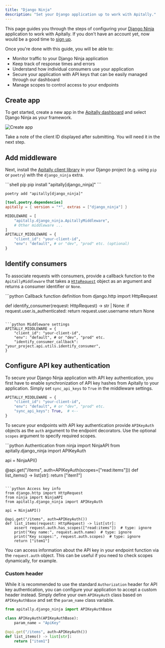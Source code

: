```yaml
---
title: "Django Ninja"
description: "Set your Django application up to work with Apitally."
---
```


This page guides you through the steps of configuring your [Django Ninja](https://django-ninja.dev) application to work with Apitally. If you don't have an account yet, now would be a good time to [sign up](https://app.apitally.io/?signup).

Once you're done with this guide, you will be able to:

- Monitor traffic to your Django Ninja application
- Keep track of response times and errors
- Understand how individual consumers use your application
- Secure your application with API keys that can be easily managed through our dashboard
- Manage scopes to control access to your endpoints

## Create app

To get started, create a new app in the [Apitally dashboard](https://app.apitally.io/apps) and select Django Ninja as your framework.

![Create app](https://assets.apitally.io/docs/create-app-django-ninja.png)

Take a note of the client ID displayed after submitting. You will need it in the next step.

## Add middleware

Next, install the [Apitally client library](https://pypi.org/project/apitally/) in your Django project (e.g. using `pip` or `poetry`) with the `django_ninja` extra.

<CodeGroup>
```shell pip
pip install "apitally[django_ninja]"
```

```shell poetry
poetry add "apitally[django_ninja]"
```

```toml pyproject.toml
[tool.poetry.dependencies]
apitally = { version = "*", extras = ["django_ninja"] }
```
</CodeGroup>

<Snippet file="configure-django-middleware.mdx" />

```python
MIDDLEWARE = [
    "apitally.django_ninja.ApitallyMiddleware",
    # Other middleware ...
]
APITALLY_MIDDLEWARE = {
    "client_id": "your-client-id",
    "env": "default", # or "dev", "prod" etc. (optional)
}
```

<Snippet file="env-argument.mdx" />

<Snippet file="add-middleware-check.mdx" />

## Identify consumers

<Snippet file="identify-consumers.mdx" />

To associate requests with consumers, provide a <Tooltip tip="See example below">callback function</Tooltip> to the `ApitallyMiddleware` that takes a [`HttpRequest`](https://docs.djangoproject.com/en/4.2/ref/request-response/#httprequest-objects) object as an argument and returns a consumer identifier or `None`.

<CodeGroup>
```python Callback function definition
from django.http import HttpRequest

def identify_consumer(request: HttpRequest) -> str | None:
    if request.user.is_authenticated:
        return request.user.username
    return None
```

```python Middleware settings
APITALLY_MIDDLEWARE = {
    "client_id": "your-client-id",
    "env": "default", # or "dev", "prod" etc.
    "identify_consumer_callback": "your_project.api.utils.identify_consumer",
}
```
</CodeGroup>

<Snippet file="consumer-identifier.mdx" />

<Snippet file="identify-consumers-check.mdx" />

## Configure API key authentication

To secure your Django Ninja application with API key authentication, you first have to enable synchronization of API key hashes from Apitally to your application.
Simply set `sync_api_keys` to `True` in the middleware settings.

```python
APITALLY_MIDDLEWARE = {
    "client_id": "your-client-id",
    "env": "default", # or "dev", "prod" etc.
    "sync_api_keys": True,  # <--
}
```

<div className="-mt-4">
  <Snippet file="api-key-sync-info.mdx" />
</div>

To secure your endpoints with API key authentication provide `APIKeyAuth` objects as the `auth` argument to the endpoint decorators.
Use the optional `scopes` argument to specify required scopes.

<CodeGroup>
```python Authentication
from ninja import NinjaAPI
from apitally.django_ninja import APIKeyAuth

api = NinjaAPI()

@api.get("/items", auth=APIKeyAuth(scopes=["read:items"]))
def list_items() -> list[str]:
    return ["item1"]
```

```python Access key info
from django.http import HttpRequest
from ninja import NinjaAPI
from apitally.django_ninja import APIKeyAuth

api = NinjaAPI()

@api.get("/items", auth=APIKeyAuth())
def list_items(request: HttpRequest) -> list[str]:
    assert request.auth.has_scopes(["read:items"])  # type: ignore
    print("Key name:", request.auth.name)  # type: ignore
    print("Key scopes:", request.auth.scopes)  # type: ignore
    return ["item1"]
```
</CodeGroup>

You can access information about the API key in your endpoint function via the `request.auth` object.
This can be useful if you need to check scopes dynamically, for example.

<div className="mt-4">
  <Snippet file="configure-api-key-auth-check.mdx" />
</div>

### Custom header

While it is recommended to use the standard `Authorization` header for API key authentication,
you can configure your application to accept a custom header instead.
Simply define your own `APIKeyAuth` class based on `APIKeyAuthBase` and set the `param_name` class variable.

```python
from apitally.django_ninja import APIKeyAuthBase

class APIKeyAuth(APIKeyAuthBase):
    param_name = "ApiKey"

@api.get("/items", auth=APIKeyAuth())
def list_items() -> list[str]:
    return ["item1"]
```
